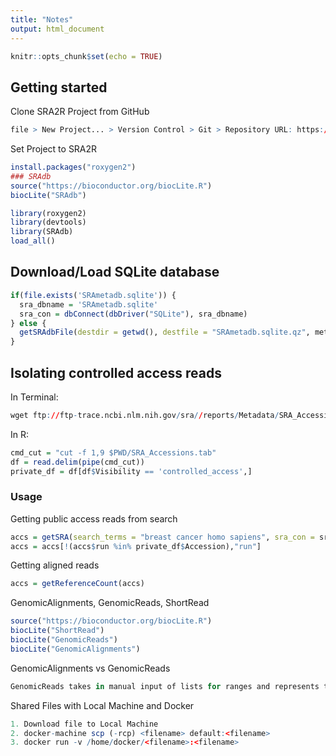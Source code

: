 ```yaml
---
title: "Notes"
output: html_document
---
```


```r
knitr::opts_chunk$set(echo = TRUE)
```

## Getting started
Clone SRA2R Project from GitHub
```r
file > New Project... > Version Control > Git > Repository URL: https://github.com/rosachoe/SRA2R.git
```

Set Project to SRA2R
```r
install.packages("roxygen2")
### SRAdb
source("https://bioconductor.org/biocLite.R")
biocLite("SRAdb")

library(roxygen2)
library(devtools)
library(SRAdb)
load_all()
```

## Download/Load SQLite database
```r
if(file.exists('SRAmetadb.sqlite')) {
  sra_dbname = 'SRAmetadb.sqlite'
  sra_con = dbConnect(dbDriver("SQLite"), sra_dbname)
} else {
  getSRAdbFile(destdir = getwd(), destfile = "SRAmetadb.sqlite.qz", method)
}
```

## Isolating controlled access reads
In Terminal:
```r
wget ftp://ftp-trace.ncbi.nlm.nih.gov/sra//reports/Metadata/SRA_Accessions.tab
```

In R:
```r
cmd_cut = "cut -f 1,9 $PWD/SRA_Accessions.tab"
df = read.delim(pipe(cmd_cut))
private_df = df[df$Visibility == 'controlled_access',]
```

### Usage
Getting public access reads from search
```r
accs = getSRA(search_terms = "breast cancer homo sapiens", sra_con = sra_con, acc_only = TRUE)
accs = accs[!(accs$run %in% private_df$Accession),"run"]
```

Getting aligned reads
```R
accs = getReferenceCount(accs)
```

GenomicAlignments, GenomicReads, ShortRead
```R
source("https://bioconductor.org/biocLite.R")
biocLite("ShortRead")
biocLite("GenomicReads")
biocLite("GenomicAlignments")
```

GenomicAlignments vs GenomicReads
```R
GenomicReads takes in manual input of lists for ranges and represents these locations as a table, whereas GenomicAlignments takes in files (.BAM) and converts them to a table form similar to that of GenomicReads. They can be used in conjunction, where GenomicReads would represent a constant set of locations, such as where a specific gene is located, and GenomicAlignments would represent reads from a specific organism/sample. Using the %over% function allows us to see if the samples overlap with the gene of interest.
```

Shared Files with Local Machine and Docker
```R
1. Download file to Local Machine
2. docker-machine scp (-rcp) <filename> default:<filename>
3. docker run -v /home/docker/<filename>:<filename>
```